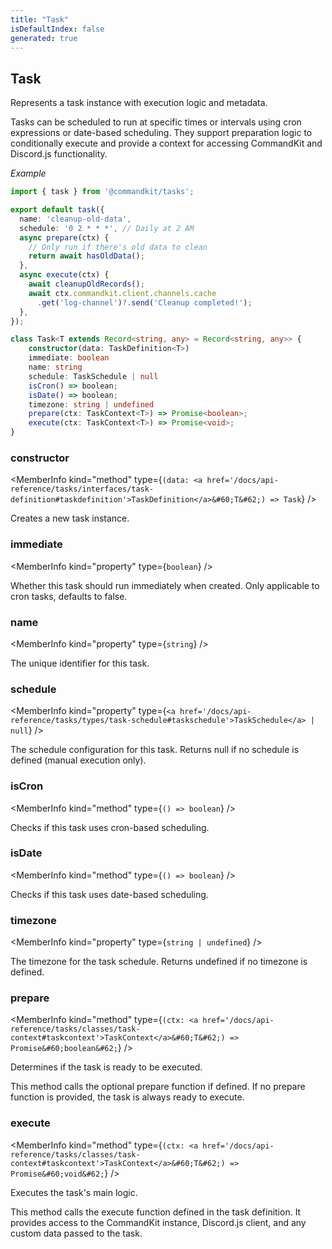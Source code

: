 ```yaml
---
title: "Task"
isDefaultIndex: false
generated: true
---
```



<!-- This file was generated from the CommandKit source. Do not modify. Instead, re-run the "docgen" script -->


## Task

<GenerationInfo sourceFile="packages/tasks/src/task.ts" sourceLine="30" packageName="@commandkit/tasks" />

Represents a task instance with execution logic and metadata.

Tasks can be scheduled to run at specific times or intervals using cron expressions
or date-based scheduling. They support preparation logic to conditionally execute
and provide a context for accessing CommandKit and Discord.js functionality.



*Example*

```ts
import { task } from '@commandkit/tasks';

export default task({
  name: 'cleanup-old-data',
  schedule: '0 2 * * *', // Daily at 2 AM
  async prepare(ctx) {
    // Only run if there's old data to clean
    return await hasOldData();
  },
  async execute(ctx) {
    await cleanupOldRecords();
    await ctx.commandkit.client.channels.cache
      .get('log-channel')?.send('Cleanup completed!');
  },
});
```

```ts title="Signature"
class Task<T extends Record<string, any> = Record<string, any>> {
    constructor(data: TaskDefinition<T>)
    immediate: boolean
    name: string
    schedule: TaskSchedule | null
    isCron() => boolean;
    isDate() => boolean;
    timezone: string | undefined
    prepare(ctx: TaskContext<T>) => Promise<boolean>;
    execute(ctx: TaskContext<T>) => Promise<void>;
}
```

<div className="members-wrapper">

### constructor

<MemberInfo kind="method" type={`(data: <a href='/docs/api-reference/tasks/interfaces/task-definition#taskdefinition'>TaskDefinition</a>&#60;T&#62;) => Task`}   />

Creates a new task instance.
### immediate

<MemberInfo kind="property" type={`boolean`}   />

Whether this task should run immediately when created.
Only applicable to cron tasks, defaults to false.
### name

<MemberInfo kind="property" type={`string`}   />

The unique identifier for this task.
### schedule

<MemberInfo kind="property" type={`<a href='/docs/api-reference/tasks/types/task-schedule#taskschedule'>TaskSchedule</a> | null`}   />

The schedule configuration for this task.
Returns null if no schedule is defined (manual execution only).
### isCron

<MemberInfo kind="method" type={`() => boolean`}   />

Checks if this task uses cron-based scheduling.
### isDate

<MemberInfo kind="method" type={`() => boolean`}   />

Checks if this task uses date-based scheduling.
### timezone

<MemberInfo kind="property" type={`string | undefined`}   />

The timezone for the task schedule.
Returns undefined if no timezone is defined.
### prepare

<MemberInfo kind="method" type={`(ctx: <a href='/docs/api-reference/tasks/classes/task-context#taskcontext'>TaskContext</a>&#60;T&#62;) => Promise&#60;boolean&#62;`}   />

Determines if the task is ready to be executed.

This method calls the optional prepare function if defined. If no prepare
function is provided, the task is always ready to execute.
### execute

<MemberInfo kind="method" type={`(ctx: <a href='/docs/api-reference/tasks/classes/task-context#taskcontext'>TaskContext</a>&#60;T&#62;) => Promise&#60;void&#62;`}   />

Executes the task's main logic.

This method calls the execute function defined in the task definition.
It provides access to the CommandKit instance, Discord.js client, and
any custom data passed to the task.


</div>

